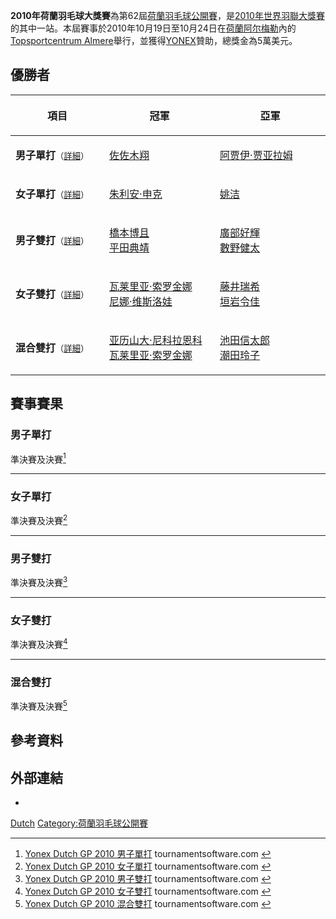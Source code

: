 {{noteTA|G1=Badminton}}
{{infobox badminton event
|name           = 2010年荷蘭羽毛球大獎賽
|image          = 
|size           = 
|caption        =
|dates          = 2010年10月19日－10月24日
|number_edition = 第62屆
|level          = 3B
|prize_money    = 5萬美元
|location       = {{NED}}[[阿尔梅勒|阿尔梅勒]]
|venue          = [[Topsportcentrum_Almere|Topsportcentrum Almere]]
|previous       = 2009年荷蘭羽毛球大獎賽 
|next           = 2011年荷蘭羽毛球大獎賽
}}
'''2010年荷蘭羽毛球大獎賽'''為第62屆[[荷蘭羽毛球公開賽|荷蘭羽毛球公開賽]]，是[[2010年世界羽聯大獎賽|2010年世界羽聯大獎賽]]的其中一站。本屆賽事於2010年10月19日至10月24日在[[荷蘭|荷蘭]][[阿尔梅勒|阿尔梅勒]]內的[[Topsportcentrum_Almere|Topsportcentrum Almere]]舉行，並獲得[[YONEX|YONEX]]贊助，總獎金為5萬美元。

== 優勝者 ==
{| class=wikitable style="font-size:small"
!width="200"|項目
!width="250"|冠軍
!width="250"|亞軍
|-
|'''男子單打'''<small>（[[#男子單打|詳細]]）</small>
|{{flagicon|JPN}} [[佐佐木翔|佐佐木翔]]
|{{flagicon|IND}} [[阿贾伊·贾亚拉姆|阿贾伊·贾亚拉姆]]
|-
|'''女子單打'''<small>（[[#女子單打|詳細]]）</small>
|{{flagicon|GER}} [[朱利安·申克|朱利安·申克]]
|{{flagicon|NED}} [[姚洁|姚洁]]
|-
|'''男子雙打'''<small>（[[#男子雙打|詳細]]）</small>
|{{flagicon|JPN}} [[橋本博且|橋本博且]]<br/>{{flagicon|JPN}} [[平田典靖|平田典靖]]
|{{flagicon|JPN}} [[廣部好輝|廣部好輝]]<br/>{{flagicon|JPN}} [[數野健太|數野健太]]
|-
|'''女子雙打'''<small>（[[#女子雙打|詳細]]）</small>
|{{flagicon|RUS}} [[瓦莱里亚·索罗金娜|瓦莱里亚·索罗金娜]]<br/>{{flagicon|RUS}} [[尼娜·维斯洛娃|尼娜·维斯洛娃]]
|{{flagicon|JPN}} [[藤井瑞希|藤井瑞希]]<br/>{{flagicon|JPN}} [[垣岩令佳|垣岩令佳]]
|-
|'''混合雙打'''<small>（[[#混合雙打|詳細]]）</small>
|{{flagicon|RUS}} [[亚历山大·尼科拉恩科|亚历山大·尼科拉恩科]]<br/>{{flagicon|RUS}} [[瓦莱里亚·索罗金娜|瓦莱里亚·索罗金娜]]
|{{flagicon|JPN}} [[池田信太郎|池田信太郎]]<br/>{{flagicon|JPN}} [[潮田玲子|潮田玲子]]
|}

== 賽事賽果 ==
=== 男子單打 ===
;準決賽及決賽<ref name="MS">[http://www.tournamentsoftware.com/sport/draw.aspx?id=C8716BED-BB2B-4A11-A3CE-2615C8F8A8DD&draw=11 Yonex Dutch GP 2010 男子單打] tournamentsoftware.com {{en}}</ref>
{{4TeamBracket-Tennis3-v2
| team-width=200
| RD1-seed1=
| RD1-team1='''{{flagicon|IND}} [[阿贾伊·贾亚拉姆|阿贾伊·贾亚拉姆]]
| RD1-score1-1='''21
| RD1-score1-2='''21
| RD1-score1-3=
| RD1-seed2=14
| RD1-team2={{flagicon|IND}} [[阿南·帕瓦尔|阿南·帕瓦尔]]
| RD1-score2-1=18
| RD1-score2-2=18
| RD1-score2-3=

| RD1-seed3=6
| RD1-team3={{flagicon|NED}} [[方發財|方發財]]
| RD1-score3-1=20
| RD1-score3-2=17
| RD1-score3-3=
| RD1-seed4=5
| RD1-team4='''{{flagicon|JPN}} [[佐佐木翔|佐佐木翔]]
| RD1-score4-1='''22
| RD1-score4-2='''21
| RD1-score4-3=

| RD2-seed1=
| RD2-team1={{flagicon|IND}} [[阿贾伊·贾亚拉姆|阿贾伊·贾亚拉姆]]
| RD2-score1-1=16
| RD2-score1-2=19
| RD2-score1-3=
| RD2-seed2=5
| RD2-team2='''{{flagicon|JPN}} [[佐佐木翔|佐佐木翔]]
| RD2-score2-1='''21
| RD2-score2-2='''21
| RD2-score2-3=
}}
----

=== 女子單打 ===
;準決賽及決賽<ref name="WS">[http://www.tournamentsoftware.com/sport/draw.aspx?id=C8716BED-BB2B-4A11-A3CE-2615C8F8A8DD&draw=13 Yonex Dutch GP 2010 女子單打] tournamentsoftware.com {{en}}</ref>
{{4TeamBracket-Tennis3-v2
| team-width=200
| RD1-seed1=1
| RD1-team1='''{{flagicon|NED}} [[姚洁|姚洁]]
| RD1-score1-1='''30
| RD1-score1-2='''21
| RD1-score1-3=
| RD1-seed2=3
| RD1-team2={{flagicon|JPN}} [[後藤愛|後藤愛]]
| RD1-score2-1=28
| RD1-score2-2=8
| RD1-score2-3=

| RD1-seed3=
| RD1-team3={{flagicon|GER}} [[奥尔佳·科农|奥尔佳·科农]]
| RD1-score3-1=15
| RD1-score3-2='''21
| RD1-score3-3=18
| RD1-seed4=2
| RD1-team4='''{{flagicon|GER}} [[朱利安·申克|朱利安·申克]]
| RD1-score4-1='''21
| RD1-score4-2=16
| RD1-score4-3='''21

| RD2-seed1=1
| RD2-team1={{flagicon|NED}} [[姚洁|姚洁]]
| RD2-score1-1=13
| RD2-score1-2='''21
| RD2-score1-3=15
| RD2-seed2=2
| RD2-team2='''{{flagicon|GER}} [[朱利安·申克|朱利安·申克]]
| RD2-score2-1='''21
| RD2-score2-2=14
| RD2-score2-3='''21
}}
----

=== 男子雙打 ===
;準決賽及決賽<ref name="MD">[http://www.tournamentsoftware.com/sport/draw.aspx?id=C8716BED-BB2B-4A11-A3CE-2615C8F8A8DD&draw=15 Yonex Dutch GP 2010 男子雙打] {{Wayback|url=http://www.tournamentsoftware.com/sport/draw.aspx?id=C8716BED-BB2B-4A11-A3CE-2615C8F8A8DD&draw=15 |date=20170927061414 }} tournamentsoftware.com {{en}}</ref>
{{4TeamBracket-Tennis3-v2
| team-width=200
| RD1-seed1=1
| RD1-team1='''{{flagicon|JPN}} [[橋本博且|橋本博且]]<br/> {{flagicon|JPN}} [[平田典靖|平田典靖]]
| RD1-score1-1='''21
| RD1-score1-2='''21
| RD1-score1-3=
| RD1-seed2=
| RD1-team2={{flagicon|GER}} [[英格·金德沃克|英格·金德沃克]]<br/> {{flagicon|GER}} [[约翰尼斯·斯科特勒|约翰尼斯·斯科特勒]]
| RD1-score2-1=11
| RD1-score2-2=15
| RD1-score2-3=

| RD1-seed3=3
| RD1-team3={{flagicon|JPN}} [[川前直樹|川前直樹]]<br/> {{flagicon|JPN}} [[佐藤翔治|佐藤翔治]]
| RD1-score3-1='''21
| RD1-score3-2=20
| RD1-score3-3=14
| RD1-seed4=
| RD1-team4='''{{flagicon|JPN}} [[廣部好輝|廣部好輝]]<br/> {{flagicon|JPN}} [[數野健太|數野健太]]
| RD1-score4-1=14
| RD1-score4-2='''22
| RD1-score4-3='''21

| RD2-seed1=1
| RD2-team1='''{{flagicon|JPN}} [[橋本博且|橋本博且]]<br/> {{flagicon|JPN}} [[平田典靖|平田典靖]]
| RD2-score1-1='''21
| RD2-score1-2='''21
| RD2-score1-3=
| RD2-seed2=
| RD2-team2={{flagicon|JPN}} [[廣部好輝|廣部好輝]]<br/> {{flagicon|JPN}} [[數野健太|數野健太]]
| RD2-score2-1=17
| RD2-score2-2=13
| RD2-score2-3=
}}
----

=== 女子雙打 ===
;準決賽及決賽<ref name="WD">[http://www.tournamentsoftware.com/sport/draw.aspx?id=C8716BED-BB2B-4A11-A3CE-2615C8F8A8DD&draw=16 Yonex Dutch GP 2010 女子雙打] tournamentsoftware.com {{en}}</ref>
{{4TeamBracket-Tennis3-v2
| team-width=200
| RD1-seed1=1
| RD1-team1='''{{flagicon|JPN}} [[藤井瑞希|藤井瑞希]]<br/> {{flagicon|JPN}} [[垣岩令佳|垣岩令佳]]
| RD1-score1-1='''21
| RD1-score1-2='''21
| RD1-score1-3=
| RD1-seed2=
| RD1-team2={{flagicon|SWE}} [[伊美利·兰纳森|伊美利·兰纳森]]<br/> {{flagicon|SWE}} [[埃玛·文贝里|埃玛·文贝里]]
| RD1-score2-1=13
| RD1-score2-2=9
| RD1-score2-3=

| RD1-seed3=3
| RD1-team3={{flagicon|JPN}} [[松尾靜香|松尾靜香]]<br/> {{flagicon|JPN}} [[內藤真實|內藤真實]]
| RD1-score3-1=15
| RD1-score3-2=19
| RD1-score3-3=
| RD1-seed4=2
| RD1-team4='''{{flagicon|RUS}} [[瓦莱里亚·索罗金娜|瓦莱里亚·索罗金娜]]<br/> {{flagicon|RUS}} [[尼娜·维斯洛娃|尼娜·维斯洛娃]]
| RD1-score4-1='''21
| RD1-score4-2='''21
| RD1-score4-3=

| RD2-seed1=1
| RD2-team1={{flagicon|JPN}} [[藤井瑞希|藤井瑞希]]<br/> {{flagicon|JPN}} [[垣岩令佳|垣岩令佳]]
| RD2-score1-1=19
| RD2-score1-2=19
| RD2-score1-3=
| RD2-seed2=2
| RD2-team2='''{{flagicon|RUS}} [[瓦莱里亚·索罗金娜|瓦莱里亚·索罗金娜]]<br/> {{flagicon|RUS}} [[尼娜·维斯洛娃|尼娜·维斯洛娃]]
| RD2-score2-1='''21
| RD2-score2-2='''21
| RD2-score2-3=
}}
----

=== 混合雙打 ===
;準決賽及決賽<ref name="XD">[http://www.tournamentsoftware.com/sport/draw.aspx?id=C8716BED-BB2B-4A11-A3CE-2615C8F8A8DD&draw=18 Yonex Dutch GP 2010 混合雙打] tournamentsoftware.com {{en}}</ref>
{{4TeamBracket-Tennis3-v2
| team-width=200
| RD1-seed1=1
| RD1-team1={{flagicon|NED}} [[鲁德·博世|鲁德·博世]]<br/> {{flagicon|NED}} [[洛蒂·乔纳森斯|洛蒂·乔纳森斯]]
| RD1-score1-1=14
| RD1-score1-2=15
| RD1-score1-3=
| RD1-seed2=4
| RD1-team2='''{{flagicon|RUS}} [[亚历山大·尼科拉恩科|亚历山大·尼科拉恩科]]<br/> {{flagicon|RUS}} [[瓦莱里亚·索罗金娜|瓦莱里亚·索罗金娜]]
| RD1-score2-1='''21
| RD1-score2-2='''21
| RD1-score2-3=

| RD1-seed3=3
| RD1-team3='''{{flagicon|JPN}} [[池田信太郎|池田信太郎]]<br/> {{flagicon|JPN}} [[潮田玲子|潮田玲子]]
| RD1-score3-1=29
| RD1-score3-2='''22
| RD1-score3-3='''21
| RD1-seed4=6
| RD1-team4={{flagicon|JPN}} [[早川賢一|早川賢一]]<br/> {{flagicon|JPN}} [[松尾靜香|松尾靜香]]
| RD1-score4-1='''30
| RD1-score4-2=20
| RD1-score4-3=18

| RD2-seed1=4
| RD2-team1='''{{flagicon|RUS}} [[亚历山大·尼科拉恩科|亚历山大·尼科拉恩科]]<br/> {{flagicon|RUS}} [[瓦莱里亚·索罗金娜|瓦莱里亚·索罗金娜]]
| RD2-score1-1='''22
| RD2-score1-2='''21
| RD2-score1-3=
| RD2-seed2=3
| RD2-team2={{flagicon|JPN}} [[池田信太郎|池田信太郎]]<br/> {{flagicon|JPN}} [[潮田玲子|潮田玲子]]
| RD2-score2-1=20
| RD2-score2-2=9
| RD2-score2-3=
}}

== 參考資料 ==
{{Reflist}}

== 外部連結 ==
*{{official|http://www.yonexdutchopen.nl}}

{{2010年世界羽聯大獎賽}}

[[Category:2010年世界羽聯大獎賽|Dutch]]
[[Category:荷蘭羽毛球公開賽|Category:荷蘭羽毛球公開賽]]